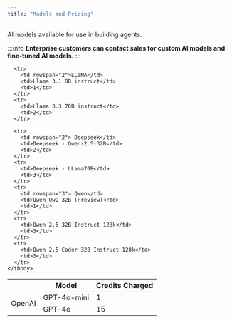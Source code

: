 ```yaml
---
title: "Models and Pricing"
---
```




AI models available for use in building agents.

:::info
**Enterprise customers can contact sales for custom AI models and fine-tuned AI models.**
:::




<div class="table-container">
  <table>
    <thead>
      <tr>
        <th></th>
        <th>Model</th>
        <th>Credits Charged</th>
      </tr>
    </thead>
    <tbody>
      <tr>
        <td rowspan="2">OpenAI</td>
        <td>GPT-4o-mini</td>
        <td>1</td>
      </tr>
      <tr>
        <td>GPT-4o</td>
        <td>15</td>
      </tr>

      <tr>
        <td rowspan="2">LLaMA</td>
        <td>Llama 3.1 8B instruct</td>
        <td>1</td>
      </tr>
      <tr>
        <td>Llama 3.3 70B instruct</td>
        <td>2</td>
      </tr>
      
      <tr>
        <td rowspan="2"> Deepseek</td>
        <td>Deepseek - Qwen-2.5-32B</td>
        <td>2</td>
      </tr>
      <tr>
        <td>Deepseek - LLama70B</td>
        <td>3</td>
      </tr>
      <tr>
        <td rowspan="3"> Qwen</td>
        <td>Qwen QwQ 32B (Preview)</td>
        <td>1</td>
      </tr>
      <tr>
        <td>Qwen 2.5 32B Instruct 128k</td>
        <td>3</td>
      </tr>
      <tr>
        <td>Qwen 2.5 Coder 32B Instruct 128k</td>
        <td>3</td>
      </tr>
    </tbody>
  </table>
</div>